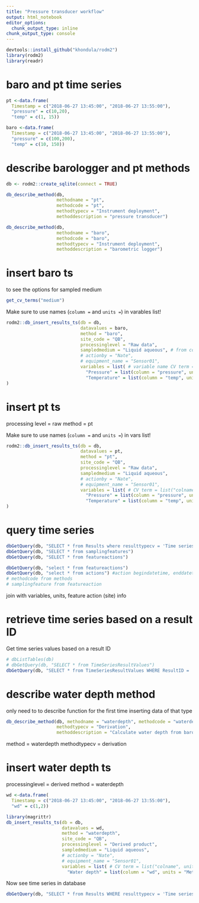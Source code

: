 ```yaml
---
title: "Pressure transducer workflow"
output: html_notebook
editor_options: 
  chunk_output_type: inline
chunk_output_type: console
---
```

  
```r
devtools::install_github("khondula/rodm2")
library(rodm2)
library(readr)
```

# baro and pt time series

```r
pt <-data.frame(
  Timestamp = c("2018-06-27 13:45:00", "2018-06-27 13:55:00"),
  "pressure" = c(10,20),
  "temp" = c(1, 15))

baro <-data.frame(
  Timestamp = c("2018-06-27 13:45:00", "2018-06-27 13:55:00"),
  "pressure" = c(100,200),
  "temp" = c(10, 150))
```

# describe barologger and pt methods

```r
db <- rodm2::create_sqlite(connect = TRUE)
```

```r
db_describe_method(db, 
                   methodname = "pt", 
                   methodcode = "pt",
                   methodtypecv = "Instrument deployment",
                   methoddescription = "pressure transducer")

db_describe_method(db, 
                   methodname = "baro", 
                   methodcode = "baro",
                   methodtypecv = "Instrument deployment",
                   methoddescription = "barometric logger")
```

# insert baro ts

to see the options for sampled medium
```r
get_cv_terms("medium")
```

Make sure to use names (`column =` and `units =`) in varables list!
  
```r
rodm2::db_insert_results_ts(db = db,
                            datavalues = baro,
                            method = "baro",
                            site_code = "QB",
                            processinglevel = "Raw data",
                            sampledmedium = "Liquid aqueous", # from controlled vocab
                            # actionby = "Nate",
                            # equipment_name = "Sensor01",
                            variables = list( # variable name CV term = list("colname", units = "CV units")
                              "Pressure" = list(column = "pressure", units = "Kilopascal"),
                              "Temperature" = list(column = "temp", units = "Degree Celsius"))
)
```


# insert pt ts

processing level = raw
method = pt

Make sure to use names (`column =` and `units =`) in vars list!
  
```r
rodm2::db_insert_results_ts(db = db,
                            datavalues = pt,
                            method = "pt",
                            site_code = "QB",
                            processinglevel = "Raw data",
                            sampledmedium = "Liquid aqueous",
                            # actionby = "Nate",
                            # equipment_name = "Sensor01",
                            variables = list( # CV term = list("colname", units = "CV units")
                              "Pressure" = list(column = "pressure", units = "Kilopascal"),
                              "Temperature" = list(column = "temp", units = "Degree Celsius"))
)
```

# query time series


```r
dbGetQuery(db, "SELECT * from Results where resulttypecv = 'Time series coverage'")
dbGetQuery(db, "SELECT * from samplingfeatures")
dbGetQuery(db, "SELECT * from featureactions")
```

```r
dbGetQuery(db, "select * from featureactions")
dbGetQuery(db, "select * from actions") #action begindatetime, enddatetime, actiontypecv
# methodcode from methods
# samplingfeature from featureaction
```

join with variables, units, feature action (site) info

# retrieve time series based on a result ID

Get time series values based on a result ID

```r
# dbListTables(db)
# dbGetQuery(db, "SELECT * from TimeSeriesResultValues")
dbGetQuery(db, "SELECT * from TimeSeriesResultValues WHERE ResultID = '1'")
```

# describe water depth method

only need to to describe function for the first time inserting data of that type 

```r
db_describe_method(db, methodname = "waterdepth", methodcode = "waterdepth",
                   methodtypecv = "Derivation",
                   methoddescription = "Calculate water depth from baro and pt")
```

method = waterdepth
methodtypecv = derivation

# insert water depth ts

processinglevel = derived
method = waterdepth

```r
wd <-data.frame(
  Timestamp = c("2018-06-27 13:45:00", "2018-06-27 13:55:00"),
  "wd" = c(1,2))
```


```r
library(magrittr)
db_insert_results_ts(db = db,
                     datavalues = wd,
                     method = "waterdepth",
                     site_code = "QB",
                     processinglevel = "Derived product",
                     sampledmedium = "Liquid aqueous",
                     # actionby = "Nate",
                     # equipment_name = "Sensor01",
                     variables = list( # CV term = list("colname", units = "CV units")
                       "Water depth" = list(column = "wd", units = "Meter")))
```

Now see time series in database

```r
dbGetQuery(db, "SELECT * from Results WHERE resulttypecv = 'Time series coverage'")
```




